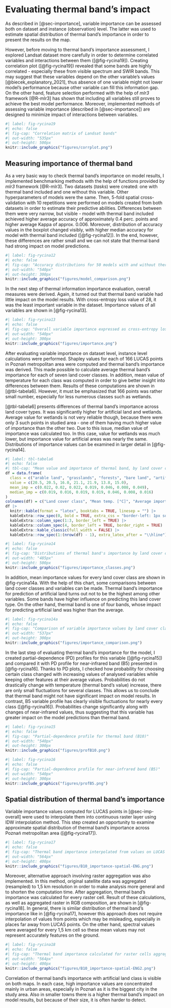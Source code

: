 # Evaluating thermal band's impact {#sec-results-therm}

As described in [@sec-importance], variable importance can be assessed both on dataset and instance (observation) level.
The latter was used to estimate spatial distribution of thermal band's importance in order to present the results on the map.

However, before moving to thermal band's importance assessment, I explored Landsat dataset more carefully in order to determine correlated variables and interactions between them ([@fig-rycina19]).
Creating correlation plot ([@fig-rycina19]) revealed that some bands are highly correlated - especially these from visible spectrum and SWIR bands.
This may suggest that these variables depend on the other variable's values [@biecek_explanatory_2021], thus absence of one variable might not lower model's performance because other variable can fill this information gap.
On the other hand, feature selection performed with the help of *mlr3* framework [@R-mlr3] has shown that including all variables still proves to achieve the best model performance.
Moreover, implemented methods of assessing variable importance (described in [@sec-importance]) are designed to minimize impact of interactions between variables.

```r
#| label: fig-rycina19
#| echo: false
#| fig-cap: "Correlation matrix of Landsat bands"
#| out-width: "535px"
#| out-height: 500px
knitr::include_graphics("figures/corrplot.png")
```

<!--In addition, differences between land cover classes in terms of thermal band's value were investigated.
@fig-rycina19a shows that land surface temperature (LST) can help to distinguish some land cover classes from others.
On the other hand, there are similarities between pairs of land cover types, for example bare land and artificial land.

```r
#| label: fig-rycina19a
#| echo: false
#| fig-cap: "Distribution of land surface temperature (LST) by land cover class for LUCAS points"
#| out-width: "540px"
#| out-height: 300px
knitr::include_graphics("figures/temp_variability.png")
```
-->
## Measuring importance of thermal band {#sec-imp-overall}

As a very basic way to check thermal band's importance on model results, I implemented benchmarking methods with the help of functions provided by *mlr3* framework [@R-mlr3].
Two datasets (*tasks*) were created: one with thermal band included and one without this variable.
Other hyperparameters of models were the same.
Then, 5-fold spatial cross-validation with 10 repetitions were performed on models created from both datasets in order to estimate their predictive abilities.
Differences between them were very narrow, but visible - model with thermal band included achieved higher average accuracy of approximately 0.4 perc. points and higher average Kappa of approx. 0.006.
Moreover, distribution of accuracy values in the boxplot changed visibly, with higher median accuracy for model with thermal band included ([@fig-rycina12]).
In the end, however, these differences are rather small and we can not state that thermal band had strong impact on model predictions.

```r
#| label: fig-rycina12
#| echo: false
#| fig-cap: "Accuracy distributions for 50 models with and without thermal band included"
#| out-width: "540px"
#| out-height: 300px
knitr::include_graphics("figures/model_comparison.png")
```

In the next step of thermal information importance evaluation, overall measures were derived.
Again, it turned out that thermal band variable had little impact on the model results.
With cross-entropy loss value of 28, it was the least important variable in the dataset.
Importance values of all variables are shown in [@fig-rycina13].

```r
#| label: fig-rycina13
#| echo: false
#| fig-cap: "Overall variable importance expressed as cross-entropy loss"
#| out-width: "540px"
#| out-height: 300px
knitr::include_graphics("figures/importance.png")
```

After evaluating variable importance on dataset level, instance level calculations were performed.
Shapley values for each of 166 LUCAS points in Poznań metropolitan area were computed and thermal band's importance was derived.
This made possible to calculate average thermal band's importance for each of seven land cover classes.
In addition, mean value of temperature for each class was computed in order to give better insight into differences between them.
Results of these computations are shown in [@tbl-tabela6].
However, it must be emphasized that 166 points was rather small number, especially for less numerous classes such as wetlands.

[@tbl-tabela6] presents differences of thermal band's importance across land cover types.
It was significantly higher for artificial land and wetlands.
Average value for wetlands is not very reliable though, because there were only 3 such points in studied area - one of them having much higher value of importance than the other two.
Due to this issue, median value of importance was calculated too.
In this case, value for wetlands was much lower, but importance value for artificial areas was nearly the same.
Distributions of importance values can be examined in larger detail in [@fig-rycina14].

```r
#| label: tbl-tabela6
#| echo: false
#| tbl-cap: "Mean value and importance of thermal band, by land cover class of LUCAS points"
df = data.frame(
  class = c("arable land", "grasslands", "forests", "bare land", "artificial land", "water bodies", "wetlands"),
  value = c(20.5, 20.5, 16.0, 21.1, 21.9, 13.8, 15.0),
  mean_imp = c(0.022, 0.02, 0.022, 0.019, 0.046, 0.008, 0.049),
  median_imp = c(0.019, 0.016, 0.019, 0.019, 0.046, 0.008, 0.016)
)
colnames(df) = c("Land cover class", "Mean temp. [°C]", "Average importance", "Median importance")
df |>
  knitr::kable(format = "latex", booktabs = TRUE, linesep = "") |> 
  kableExtra::row_spec(0, bold = TRUE, extra_css = "border-left: 1px solid grey; border-right: 1px solid grey") |>
  kableExtra::column_spec(1:3, border_left = TRUE) |>
  kableExtra::column_spec(4, border_left = TRUE, border_right = TRUE) |>
  kableExtra::kable_classic(full_width = FALSE) |>
  kableExtra::row_spec(1:(nrow(df) - 1), extra_latex_after = "\\hline")
```

```r
#| label: fig-rycina14
#| echo: false
#| fig-cap: "Distributions of thermal band's importance by land cover class. Small dots show exact values of each LUCAS point."
#| out-width: "485px"
#| out-height: 500px
knitr::include_graphics("figures/importance_classes.png")
```

In addition, mean importance values for every land cover class are shown in @fig-rycina14a.
With the help of this chart, some comparisons between land cover classes and variables can be made.
Thermal band's importance for prediction of artificial land turns out not to be the highest among other variables.
Some bands have higher influence on predicting this land cover type.
On the other hand, thermal band is one of four bands, whose impact for predicting artificial land was higher than the average.

```r
#| label: fig-rycina14a
#| echo: false
#| fig-cap: "Comparison of variable importance values by land cover class and variable. Grey bars show average value of importance of a variable."
#| out-width: "537px"
#| out-height: 300px
knitr::include_graphics("figures/importance_comparison.png")
```

In the last step of evaluating thermal band's importance for the model, I created partial-dependence (PD) profiles for this variable ([@fig-rycina15]) and compared it with PD profile for near-infrared band (B5) presented in [@fig-rycina16].
Thanks to PD plots, I checked how probability for choosing certain class changed with increasing values of analysed variables while keeping other features at their average values.
Probabilities do not drastically change with temperature (thermal band's value) increase, there are only small fluctuations for several classes.
This allows us to conclude that thermal band might not have significant impact on model results.
In contrast, B5 variable profile has clearly visible fluctuations for nearly every class ([@fig-rycina16]).
Probabilities change significantly along with changes of near-infrared values, thus suggesting that this variable has greater impact on the model predictions than thermal band.

```r
#| label: fig-rycina15
#| echo: false
#| fig-cap: "Partial-dependence profile for thermal band (B10)"
#| out-width: "540px"
#| out-height: 300px
knitr::include_graphics("figures/profB10.png")
```

```r
#| label: fig-rycina16
#| echo: false
#| fig-cap: "Partial-dependence profile for near-infrared band (B5)"
#| out-width: "540px"
#| out-height: 300px
knitr::include_graphics("figures/profB5.png")
```

## Spatial distribution of thermal band's importance {#sec-imp-spat}

Variable importance values computed for LUCAS points in [@sec-imp-overall] were used to interpolate them into continuous raster layer using IDW interpolation method.
This step created an opportunity to examine approximate spatial distribution of thermal band's importance across Poznań metropolitan area ([@fig-rycina17]).

```r
#| label: fig-rycina17
#| echo: false
#| fig-cap: "Thermal band importance interpolated from values on LUCAS points locations"
#| out-width: "564px"
#| out-height: 400px
knitr::include_graphics("figures/B10_importance-spatial-ENG.png")
```

Moreover, alternative approach involving raster aggregation was also implemented.
In this method, original satellite data was aggregated (resampled) to 1,5 km resolution in order to make analysis more general and to shorten the computation time.
After aggregation, thermal band's importance was calculated for every raster cell.
Result of these calculations, as well as aggregated raster in RGB composition, are shown in [@fig-rycina18].
In general, there is similar distribution of thermal band's importance like in [@fig-rycina17], however this approach does not require interpolation of values from points which may be misleading, especially in places far away from LUCAS points.
On the other hand, spectral values were averaged for every 1,5 km cell so these mean values may not represent accurately features on the ground.

```r
#| label: fig-rycina18
#| echo: false
#| fig-cap: "Thermal band importance calculated for raster cells aggregated to 1,5 km resolution. Small map in right-bottom corner shows averaged spectral values in RGB composition."
#| out-width: "564px"
#| out-height: 400px
knitr::include_graphics("figures/B10_importance-spatial-ENG2.png")
```

Correlation of thermal band's importance with artificial land class is visible on both maps.
In each case, high importance values are concentrated mainly in urban areas, especially in Poznań as it is the biggest city in the study area.
Also in smaller towns there is a higher thermal band's impact on model results, but because of their size, it is often harder to detect.
